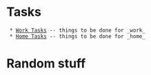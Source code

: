 = Tasks = 
  * [[Tasks|Work Tasks]] -- things to be done for _work_ 
  * [[home_tasks|Home Tasks]] -- things to be done for _home_ 

= Random stuff =


